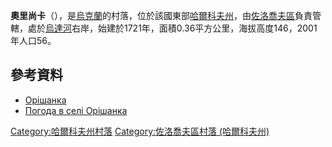 {{coord|50|14|59|N|35|56|25|E|scale:100000_region:UA|display=title}}

'''奧里尚卡'''（{{lang-uk|Орішанка}}），是[[烏克蘭|烏克蘭]]的村落，位於該國東部[[哈爾科夫州|哈爾科夫州]]，由[[佐洛喬夫區_(哈爾科夫州)|佐洛喬夫區]]負責管轄，處於[[烏達河|烏達河]]右岸，始建於1721年，面積0.36平方公里，海拔高度146，2001年人口56。

==參考資料==
* [http://w1.c1.rada.gov.ua/pls/z7502/A005?rdat1=09.01.2009&rf7571=33146 Орішанка]{{dead link|date=2017年12月 |bot=InternetArchiveBot |fix-attempted=yes }}
* [http://weather.in.ua/ua/har'kovskaja/19087 Погода в селі Орішанка] {{Wayback|url=http://weather.in.ua/ua/har'kovskaja/19087 |date=20160323022955 }}

{{DEFAULTSORT:Орішанка}}
[[Category:哈爾科夫州村落|Category:哈爾科夫州村落]]
[[Category:佐洛喬夫區村落_(哈爾科夫州)|Category:佐洛喬夫區村落 (哈爾科夫州)]]


{{Kharkiv-geo-stub}}